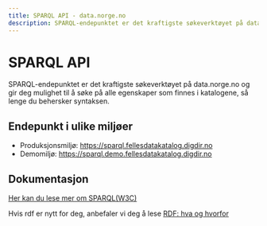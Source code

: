 ```yaml
---
title: SPARQL API - data.norge.no
description: SPARQL-endepunktet er det kraftigste søkeverktøyet på data.norge.no.
---
```


# SPARQL API

<Ingress size='xs'>
    SPARQL-endepunktet er det kraftigste søkeverktøyet på data.norge.no og gir deg mulighet til å søke på alle
    egenskaper som finnes i katalogene, så lenge du behersker syntaksen.
</Ingress>

## Endepunkt i ulike miljøer

- Produksjonsmiljø: https://sparql.fellesdatakatalog.digdir.no
- Demomiljø: https://sparql.demo.fellesdatakatalog.digdir.no

## Dokumentasjon

[Her kan du lese mer om SPARQL(W3C)](https://www.w3.org/TR/sparql11-overview/)

Hvis rdf er nytt for deg, anbefaler vi deg å lese [RDF: hva og hvorfor](/docs/sharing-data/rdf)
